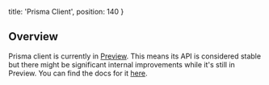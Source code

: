   title: 'Prisma Client',
  position: 140
}

## Overview

Prisma client is currently in [Preview](oje2#preview-vs-final). This means its API is considered stable but there might be significant internal improvements while it's still in Preview. You can find the docs for it [here](/prisma-client).
